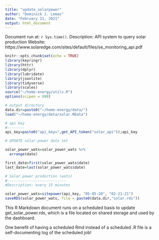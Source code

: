 ```yaml
---
title: "update_solarpower"
author: "Dominick J. Lemas"
date: "February 21, 2021"
output: html_document
---
```


Document run at: `r Sys.time()`.
Description: API system to query solar production
Website: https://www.solaredge.com/sites/default/files/se_monitoring_api.pdf

```r
knitr::opts_chunk$set(echo = TRUE)
library(keyringr)
library(httr)
library(dplyr)
library(lubridate)
library(jsonlite)
library(tidyverse)
library(scales)
source("~/home-energy/utils.R")
options(scipen = 999)

# output directory
data.dir=paste0("~/home-energy/data/")
load("~/home-energy/data/solar.RData")

# api key
#--------
api_key=paste0("api_key=",get_API_token("solar_api"));api_key
```

```r

# UPDATE solar-power data set

solar_power_wats=solar_power_wats %>%
  arrange(date) 

first_date=first(solar_power_wats$date)
last_date=last(solar_power_wats$date)

# Solar power production (wats)
#---------------------------
#Description: every 15 minutes

solar_power_wats=sitepower(api_key, "05-05-20", "02-21-21")
saveRDS(solar_power_wats, file = paste0(data.dir,"solar.rds"))

```

This R Markdown document runs on a scheduled basis to update get_solar_power.rds, which is a file located on shared storage and used by the dashboard.

One benefit of having a scheduled Rmd instead of a scheduled .R file is a self-documenting log of the scheduled job!
   